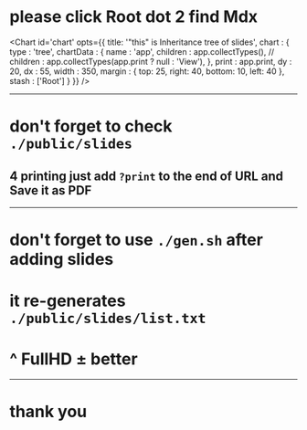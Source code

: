 # please click Root dot 2 find Mdx

<Chart id='chart' opts={{
	title: '"this" is Inheritance tree of slides',
	chart : {
		type : 'tree',
		chartData : {
			name : 'app',
			children : app.collectTypes(),
			// children : app.collectTypes(app.print ? null : 'View'),
		},
		print : app.print,
		dy : 20,
		dx : 55,
		width : 350,
		margin : {
			top: 25, right: 40, bottom: 10, left: 40
		},
		stash : ['Root']
	}
}} />

-----

# don't forget to check `./public/slides`

## 4 printing just add `?print` to the end of URL and Save it as PDF

-----

# don't forget to use `./gen.sh` after adding slides

# it re-generates `./public/slides/list.txt`

# ^ FullHD ± better

-----

# thank you

